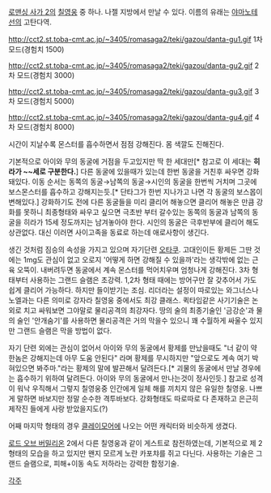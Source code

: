 [[로맨싱 사가 2]]의 [[칠영웅]] 중 하나. 나젤 지방에서 만날 수 있다. 이름의 유래는 [[야마노테선]]의 고탄다역.

http://cct2.st.toba-cmt.ac.jp/~3405/romasaga2/teki/gazou/danta-gu1.gif
1차 모드(경험치 1500)

http://cct2.st.toba-cmt.ac.jp/~3405/romasaga2/teki/gazou/danta-gu2.gif
2차 모드(경험치 3000)

http://cct2.st.toba-cmt.ac.jp/~3405/romasaga2/teki/gazou/danta-gu3.gif
3차 모드(경험치 5000)

http://cct2.st.toba-cmt.ac.jp/~3405/romasaga2/teki/gazou/danta-gu4.gif
4차 모드(경험치 8000)

시간이 지날수록 몬스터를 흡수하면서 점점 강해진다. 몸 색깔도 진해진다.

기본적으로 아이와 무의 동굴에 거점을 두고있지만 딱 한 세대만[* 참고로 이 세대는 '''히라가 ~~세로 구분한다.'''] 다른 동굴에 있을때가 있는데 한번 동굴을 거친후 싸우면 강화돼있다. 이동 순서는 동쪽의 동굴→남쪽의 동굴→시인의 동굴을 한번씩 거치며 그곳에 보스몬스터를 흡수하고 강해지는듯.[* 단타그가 한번 지나가고 나면 각 동굴의 보스몹이 변해있다.] 강화하기도 전에 다른 동굴들을 미리 클리어 해놓으면 클리어 해놓은 만큼 강화를 못하니 최종형태와 싸우고 싶으면 극초반 부터 갈수있는 동쪽의 동굴과 남쪽의 동굴을 히라가 15세 정도까지는 남겨놓아야 한다. 시인의 동굴은 극후반부에 클리어 해도 상관없다. 대신 이러면 사이고족을 동료로 하는데 애로사항이 생긴다.

생긴 것처럼 짐승의 속성을 가지고 있으며 자기단련 [[오타쿠]]. 고대인이든 황제든 그딴 것에는 1mg도 관심이 없고 오로지 '어떻게 하면 강해질 수 있을까'라는 생각밖에 없는 근육 오뚝이. 내버려두면 동굴에서 계속 몬스터를 먹어치우며 엄청나게 강해진다. 3차 형태부터 사용하는 그랜드 슬램은 초강력.
1,2차 형태 때에는 방어구만 잘 갖추어서 가도 쉽게 클리어 가능하다. 하지만 들이받기는 조심. 
리더라는 설정이 따로있는 와그너스나 노엘과는 다른 의미로 강자라 칠영웅 중에서도 최강 클래스. 퀵타임같은 사기기술은 논외로 치고 싸워보면 그야말로 물리공격의 최강자다. 땅의 술의 최종기술인 '금강순'과 물의 술인 '안개숨기'를 사용하면 물리공격은 거의 막을수 있으니 꽤 수월하게 싸울수 있지만 그랜드 슬램은 막을 방법이 없다.

자기 단련 외에는 관심이 없어서 아이와 무의 동굴에서 황제를 만났을때도 "너 같이 약한놈은 강해지는데 아무 도움 안된다" 라며 황제를 무시하지만 "앞으로도 계속 여기 박혀있으면 봐주마."라는 황제의 말에 발끈해서 달려든다.[* 괴물의 동굴에서 만날 경우에는 흡수하기 위하여 달려든다. 아이와 무의 동굴에서 만나는것이 정사인듯.] 참고로 성격이 워낙 우직해서 그렇지 칠영웅중 인간에게 일체 해를 끼치지 않은 유일한 칠영웅. 나쁘게 말하면 바보지만 정말 순수한 격투바보다. 강화형태도 따로따로 다 존재하고 은근히 제작진 들에게 사랑 받았을지도(?)

어째 마지막 형태의 경우 [[클레이모어]]에 나오는 어떤 캐릭터와 비슷하게 생겼다.

[[로드 오브 버밀리온]] 2에서 다른 칠영웅과 같이 게스트로 참전하였는데, 기본적으로 제 2형태의 모습을 하고 있지만 왠지 모르게 노란 카포챠를 쥐고 다닌다. 사용하는 기술은 그랜드 슬램으로, 피해+이동 속도 저하라는 강력한 함정기술.

[[각주]]
